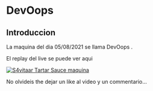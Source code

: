 # DevOops {-}

## Introduccion {-}

La maquina del dia 05/08/2021 se llama DevOops
.

El replay del live se puede ver aqui

[![S4vitaar Tartar Sauce maquina](https://img.youtube.com/vi/NGNca3P9Tec/0.jpg)](https://www.youtube.com/watch?v=NGNca3P9Tec)

No olvideis the dejar un like al video y un commentario...
